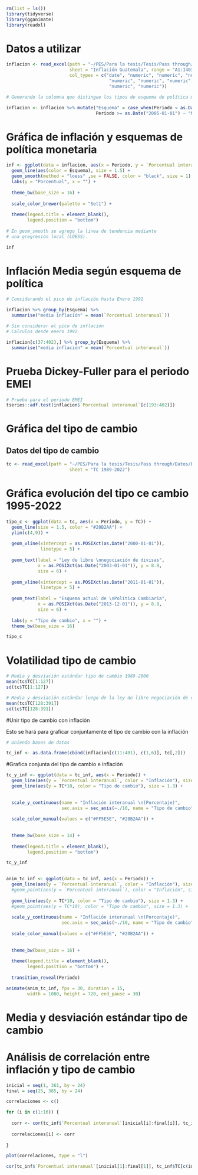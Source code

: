 ```r
rm(list = ls())
library(tidyverse)
library(gganimate)
library(readxl)
```

# Datos a utilizar

```r

inflacion <- read_excel(path = "~/PES/Para la tesis/Tesis/Pass through/Datos/Datos.xlsx", 
                        sheet = "Inflación Guatemala", range = "A1:I403",
                        col_types = c("date", "numeric", "numeric", "numeric",
                                       "numeric", "numeric", "numeric",
                                       "numeric", "numeric"))

# Generando la columna que distingue los tipos de esquema de política monetaria

inflacion <- inflacion %>% mutate("Esquema" = case_when(Periodo < as.Date("2005-01-01") ~ "Agregados Monetarios",
                                  Periodo >= as.Date("2005-01-01") ~ "Metas de Inflación"))
```

# Gráfica de inflación y esquemas de política monetaria

```r

inf <- ggplot(data = inflacion, aes(x = Periodo, y = `Porcentual interanual`)) + 
  geom_line(aes(color = Esquema), size = 1.5) +
  geom_smooth(method = "loess" ,se = FALSE, color = "black", size = 1) +
  labs(y = "Porcentual", x = "") +
  
  theme_bw(base_size = 16) +
  
  scale_color_brewer(palette = "Set1") +
  
  theme(legend.title = element_blank(),
        legend.position = "bottom")
  
# En geom_smooth se agrego la linea de tendencia mediante
# una gregresión local (LOESS).

inf

```

# Inflación Media según esquema de política

```r

# Considerando el pico de inflación hasta Enero 1991

inflacion %>% group_by(Esquema) %>% 
  summarise("media inflación" = mean(`Porcentual interanual`))

# Sin considerar el pico de inflación 
# Calculos desde enero 1992

inflacion[c(37:402),] %>% group_by(Esquema) %>% 
  summarise("media inflación" = mean(`Porcentual interanual`))

```


# Prueba Dickey-Fuller para el periodo EMEI

```r

# Prueba para el periodo EMEI
tseries::adf.test(inflacion$`Porcentual interanual`[c(193:402)])

```

# Gráfica del tipo de cambio
## Datos del tipo de cambio

```r

tc <- read_excel(path = "~/PES/Para la tesis/Tesis/Pass through/Datos/Datos.xlsx", 
                        sheet = "TC 1989-2022")
```

# Gráfica evolución del tipo ce cambio 1995-2022
```r

tipo_c <- ggplot(data = tc, aes(x = Periodo, y = TC)) +
  geom_line(size = 1.5, color = "#20B2AA") +
  ylim(c(4,9)) +
  
  geom_vline(xintercept = as.POSIXct(as.Date("2000-01-01")),
             linetype = 5) +
  
  geom_text(label = "Ley de libre \nnegociación de divisas",
            x = as.POSIXct(as.Date("2003-01-01")), y = 8.8,
            size = 6) +
  
  geom_vline(xintercept = as.POSIXct(as.Date("2011-01-01")),
             linetype = 5) +
  
  geom_text(label = "Esquema actual de \nPolítica Cambiaria",
            x = as.POSIXct(as.Date("2013-12-01")), y = 8.8,
            size = 6) +
  
  labs(y = "Tipo de cambio", x = "") +
  theme_bw(base_size = 16)

tipo_c

```

# Volatilidad tipo de cambio

```r

# Media y desviación estándar tipo de cambio 1989-2000
mean(tc$TC[1:127])
sd(tc$TC[1:127])

# Media y desviación estándar luego de la ley de libre negociación de divisas
mean(tc$TC[128:391])
sd(tc$TC[128:391])
```


#Unir tipo de cambio con inflación

Esto se hará para graficar conjuntamente el tipo de cambio con la inflación 

```r

# Uniendo bases de datos

tc_inf <- as.data.frame(cbind(inflacion[c(11:401), c(1,6)], tc[,2]))

```

#Grafica conjunta del tipo de cambio e inflación

```r

tc_y_inf <- ggplot(data = tc_inf, aes(x = Periodo)) +
  geom_line(aes(y = `Porcentual interanual`, color = "Inflación"), size = 1.3) +
  geom_line(aes(y = TC*10, color = "Tipo de cambio"), size = 1.3) +
  
  
  scale_y_continuous(name = "Inflación interanual \n(Porcentaje)",
                     sec.axis = sec_axis(~./10, name = "Tipo de cambio" )) +
  
  scale_color_manual(values = c("#FF5E5E", "#20B2AA")) +
  
  
  theme_bw(base_size = 14) +
  
  theme(legend.title = element_blank(),
        legend.position = "bottom")

tc_y_inf
  
```

```r

anim_tc_inf <- ggplot(data = tc_inf, aes(x = Periodo)) +
  geom_line(aes(y = `Porcentual interanual`, color = "Inflación"), size = 1.3) +
  #geom_point(aes(y = `Porcentual interanual`), color = "Inflación", size = 1.3) +
  
  geom_line(aes(y = TC*10, color = "Tipo de cambio"), size = 1.3) +
  #geom_point(aes(y = TC*10), color = "Tipo de cambio", size = 1.3) +
  
  scale_y_continuous(name = "Inflación interanual \n(Porcentaje)",
                     sec.axis = sec_axis(~./10, name = "Tipo de cambio" )) +
  
  scale_color_manual(values = c("#FF5E5E", "#20B2AA")) +
  
  
  theme_bw(base_size = 16) +
  
  theme(legend.title = element_blank(),
        legend.position = "bottom") +
  
  transition_reveal(Periodo)

animate(anim_tc_inf, fps = 30, duration = 15,
        width = 1080, height = 720, end_pause = 30)

```
# Media y desviación estándar tipo de cambio



# Análisis de correlación entre inflación y tipo de cambio

```r

inicial = seq(1, 361, by = 24)
final = seq(25, 385, by = 24)

correlaciones <- c()

for (i in c(1:16)) {
  
  corr <- cor(tc_inf$`Porcentual interanual`[inicial[i]:final[i]], tc_inf$TC[c(inicial[i]:final[i])])
  
  correlaciones[i] <- corr
  
}

plot(correlaciones, type = "l")

cor(tc_inf$`Porcentual interanual`[inicial[1]:final[1]], tc_inf$TC[c(inicial[1]:final[1])])

```








